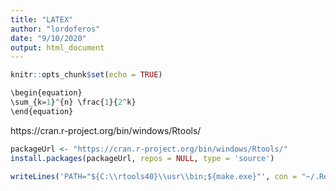 ---
title: "LATEX"
author: "lordoferos"
date: "9/10/2020"
output: html_document
---

```{r setup, include=FALSE}
knitr::opts_chunk$set(echo = TRUE)
```

```{r}
\begin{equation}
\sum_{k=1}^{n} \frac{1}{2^k}
\end{equation}
```

https://cran.r-project.org/bin/windows/Rtools/
```{r}
packageUrl <- "https://cran.r-project.org/bin/windows/Rtools/"
install.packages(packageUrl, repos = NULL, type = 'source')
```

```{r}
writeLines('PATH="${C:\\rtools40}\\usr\\bin;${make.exe}"', con = "~/.Renviron")
```

